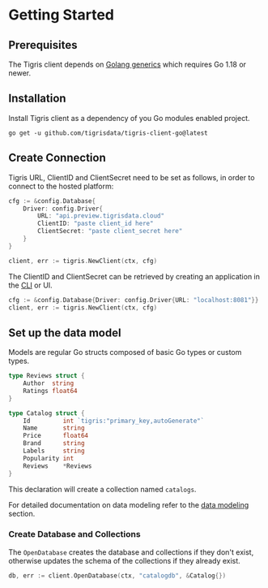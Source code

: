 
# Getting Started

## Prerequisites

The Tigris client depends on
[Golang generics](https://go.dev/doc/tutorial/generics) which requires Go 1.18
or newer.

## Installation

Install Tigris client as a dependency of you Go modules enabled project.

```shell
go get -u github.com/tigrisdata/tigris-client-go@latest
```

## Create Connection

<Tabs>
<TabItem value="Tigris Cloud" label="Tigris Cloud">

Tigris URL, ClientID and ClientSecret need to be set as follows,
in order to connect to the hosted platform:

```go
cfg := &config.Database{
	Driver: config.Driver{
		URL: "api.preview.tigrisdata.cloud"
		ClientID: "paste client_id here"
		ClientSecret: "paste client_secret here"
	}
}

client, err := tigris.NewClient(ctx, cfg)
```

The ClientID and ClientSecret can be retrieved by creating an application
in the [CLI](../cli/authentication.md#application-credentials) or UI.

</TabItem>
<TabItem value="Development Environment" label="Development Environment">

```go
cfg := &config.Database{Driver: config.Driver{URL: "localhost:8081"}}
client, err := tigris.NewClient(ctx, cfg)
```

</TabItem>
</Tabs>

## Set up the data model

Models are regular Go structs composed of basic Go types or custom types.

```go
type Reviews struct {
    Author  string
    Ratings float64
}

type Catalog struct {
	Id         int `tigris:"primary_key,autoGenerate"`
	Name       string
	Price      float64
	Brand      string
	Labels     string
	Popularity int
	Reviews    *Reviews
}
```

This declaration will create a collection named `catalogs`.

For detailed documentation on data modeling refer to the
[data modeling](datamodel/overview.mdx) section.

### Create Database and Collections

The `OpenDatabase` creates the database and collections if they don't exist,
otherwise updates the schema of the collections if they already exist.

```go
db, err := client.OpenDatabase(ctx, "catalogdb", &Catalog{})
```
